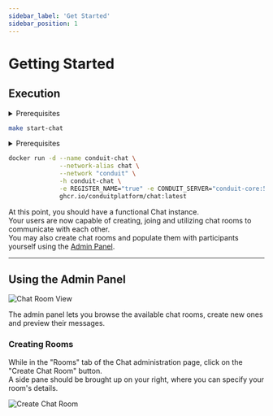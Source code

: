```yaml
---
sidebar_label: 'Get Started'
sidebar_position: 1
---
```



# Getting Started

## Execution

<Tabs>
<TabItem value="makefile" label="Makefile">
<details><summary>Prerequisites</summary>

``` bash
curl -L https://raw.githubusercontent.com/ConduitPlatform/Conduit/latest/docker/Makefile > Makefile
make create-network
make start-core
make start-database
```
</details>

``` bash
make start-chat
```
</TabItem>

<TabItem value="docker" label="Docker">
<details><summary>Prerequisites</summary>

``` bash
# Set up the Container Network
docker network create conduit

# Start Redis
docker run -d --name conduit-redis \
              --network-alias redis \
              --network "conduit" \
              -h conduit-redis \
              -p 6379:6379 \
              docker.io/library/redis:latest

# Start Conduit
docker run -d --name conduit-core \
              --network-alias conduit \
              --network "conduit" \
              -h conduit-core \
              -p 55152:55152 -p 3000:3000 -p 3001:3001 \
              -e REDIS_HOST="conduit-redis" -e REDIS_PORT="6379" \
              ghcr.io/conduitplatform/conduit:latest

# Start MongoDB
docker run -d --name conduit-mongo \
              --network-alias mongo \
              --network "conduit" \
              -h conduit-mongo \
              -p 27017:27017 \
              docker.io/library/mongo:latest

# Start Database
docker run -d --name conduit-database \
              --network-alias database \
              --network "conduit" \
              -h conduit-database \
              -e REGISTER_NAME="true" -e CONDUIT_SERVER="conduit-core:55152" \
              -e databaseType="mongodb" \
              -e databaseURL="mongodb://conduit-mongo:27017" \
              ghcr.io/conduitplatform/database:latest
```
</details>

``` bash
docker run -d --name conduit-chat \
              --network-alias chat \
              --network "conduit" \
              -h conduit-chat \
              -e REGISTER_NAME="true" -e CONDUIT_SERVER="conduit-core:55152" \
              ghcr.io/conduitplatform/chat:latest
```
</TabItem>
</Tabs>

At this point, you should have a functional Chat instance.<br />
Your users are now capable of creating, joing and utilizing chat rooms to communicate with each other.<br />
You may also create chat rooms and populate them with participants yourself using the [Admin Panel](../../get-started/admin-panel).

-------------------------------------------------

## Using the Admin Panel

![Chat Room View](/img/modules/chat/admin/room_view.png)

The admin panel lets you browse the available chat rooms, create new ones and preview their messages.

### Creating Rooms

While in the "Rooms" tab of the Chat administration page, click on the "Create Chat Room" button.<br />
A side pane should be brought up on your right, where you can specify your room's details. 

![Create Chat Room](/img/modules/chat/admin/create_room_pane.png)
